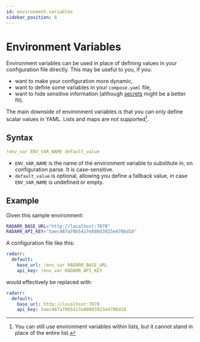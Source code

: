 ```yaml
---
id: environment-variables
sidebar_position: 6
---
```


# Environment Variables

Environment variables can be used in place of defining values in your configuration file directly. This may be useful to you, if you:
- want to make your configuration more dynamic,
- want to define some variables in your `compose.yaml` file,
- want to hide sensitive information (although [secrets](secrets) might be a better fit).

The main downside of environment variables is that you can only define scalar values in YAML. Lists and maps are not supported[^1].

## Syntax

```yaml
!env_var ENV_VAR_NAME default_value
```

- `ENV_VAR_NAME` is the name of the environment variable to substitute in, on configuration parse. It is case-sensitive.
- `default_value` is optional, allowing you define a fallback value, in case `ENV_VAR_NAME` is undefined or empty.

## Example

Given this sample environment:
```bash
RADARR_BASE_URL="http://localhost:7878"
RADARR_API_KEY="5aec487a70b5417e880d3923e4786d18"
```

A configuration file like this:
```yaml
radarr:
  default:
    base_url: !env_var RADARR_BASE_URL
    api_key: !env_var RADARR_API_KEY
```

would effectively be replaced with:
```yaml
radarr:
  default:
    base_url: http://localhost:7878
    api_key: 5aec487a70b5417e880d3923e4786d18
```

[^1]: You can still use environment variables within lists, but it cannot stand in place of the entire list.
